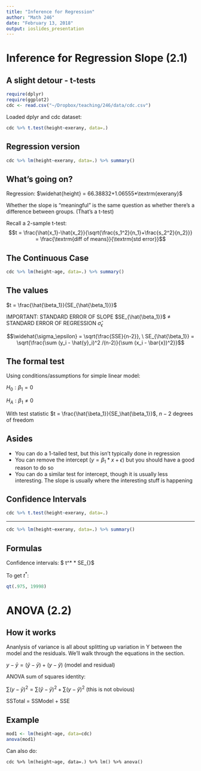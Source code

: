 ```yaml
---
title: "Inference for Regression"
author: "Math 246"
date: "February 13, 2018"
output: ioslides_presentation
---
```


# Inference for Regression Slope (2.1)

## A slight detour - t-tests

```r
require(dplyr)
require(ggplot2)
cdc <- read.csv("~/Dropbox/teaching/246/data/cdc.csv")
```

Loaded dplyr and cdc dataset:

```r
cdc %>% t.test(height~exerany, data=.)
```

## Regression version {.smaller}

```r
cdc %>% lm(height~exerany, data=.) %>% summary()
```

## What's going on?

Regression: $\widehat{height} = 66.38832+1.06555*\textrm{exerany}$

Whether the slope is "meaningful" is the same question as whether there's a difference between groups. (That's a t-test)

Recall a 2-sample t-test: $$t = \frac{\hat{x_1}-\hat{x_2}}{\sqrt{\frac{s_1^2}{n_1}+\frac{s_2^2}{n_2}}} = \frac{\textrm{diff of means}}{\textrm{std error}}$$

## The Continuous Case {.smaller}

```r
cdc %>% lm(height~age, data=.) %>% summary()
```

## The values

$t = \frac{\hat{\beta_1}}{SE_{\hat{\beta_1}}}$

IMPORTANT: STANDARD ERROR OF SLOPE $SE_{\hat{\beta_1}}$ $\neq$ STANDARD ERROR OF REGRESSION $\hat{\sigma}_\epsilon$

$$\widehat{\sigma_\epsilon} = \sqrt{\frac{SSE}{n-2}}, \ SE_{\hat{\beta_1}} = \sqrt{\frac{\sum (y_i - \hat{y}_i)^2 /(n-2)}{\sum (x_i - \bar{x})^2}}$$

## The formal test

Using conditions/assumptions for simple linear model:

$H_0: \beta_1 = 0$

$H_A: \beta_1 \neq 0$

With test statistic $t = \frac{\hat{\beta_1}}{SE_\hat{\beta_1}}$, $n-2$ degrees of freedom

## Asides

* You can do a 1-tailed test, but this isn't typically done in regression
* You can remove the intercept ($y = \beta_1*x + \epsilon$) but you should have a good reason to do so
* You can do a similar test for intercept, though it is usually less interesting. The slope is usually where the interesting stuff is happening

## Confidence Intervals

```r
cdc %>% t.test(height~exerany, data=.)
```

---

```r
cdc %>% lm(height~exerany, data=.) %>% summary()
```

## Formulas

Confidence intervals:
$ \hat{\beta_1} \pm t^* * SE_{\hat{\beta_1}}$

To get $t^*$:
```r
qt(.975, 19998)
```


# ANOVA (2.2)

## How it works

Ananlysis of variance is all about splitting up variation in Y between the model and the residuals. We'll walk through the equations in the section.

$y - \bar{y} = (\hat{y}-\bar{y}) + (y - \hat{y})$ (model and residual)

ANOVA sum of squares identity:

$\sum (y - \bar{y})^2 = \sum (\hat{y} - \bar{y})^2 + \sum(y - \hat{y})^2$ (this is not obvious)

SSTotal = SSModel + SSE

## Example

```r
mod1 <- lm(height~age, data=cdc)
anova(mod1)
```
 
 Can also do:
 
`cdc %>% lm(height~age, data=.) %>% lm() %>% anova()`
 
